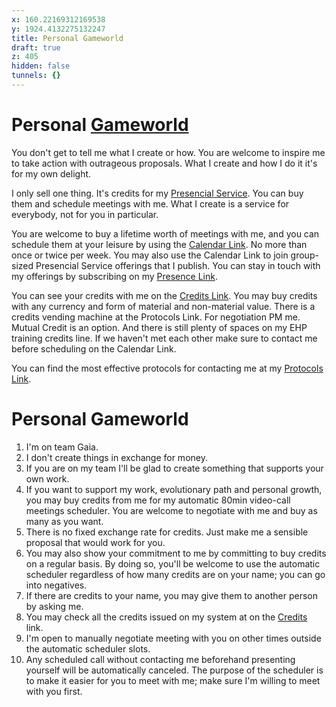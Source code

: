 ```yaml
---
x: 160.22169312169538
y: 1924.4132275132247
title: Personal Gameworld
draft: true
z: 405
hidden: false
tunnels: {}
---
```


# Personal [Gameworld](#gameworld)

You don't get to tell me what I create or how. You are welcome to inspire
me to take action with outrageous proposals. What I create and how I do it
it's for my own delight.

I only sell one thing. It's credits for my [Presencial Service](#presencial-service).
You can buy them and schedule meetings with me. What I create is a service
for everybody, not for you in particular.

You are welcome to buy a lifetime worth of meetings with me, and you can
schedule them at your leisure by using the [Calendar Link](#scheduler). No more than
once or twice per week. You may also use the Calendar Link to join
group-sized Presencial Service offerings that I publish. You can stay in
touch with my offerings by subscribing on my [Presence Link](#presence).

You can see your credits with me on the [Credits Link](#credits). You may buy credits
with any currency and form of material and non-material value. There is a
credits vending machine at the Protocols Link. For negotiation PM me.
Mutual Credit is an option. And there is still plenty of spaces on my EHP
training credits line. If we haven't met each other make sure to contact
me before scheduling on the Calendar Link.

You can find the most effective protocols for contacting me at my
[Protocols Link](#protocols).


# Personal Gameworld

1. I'm on team Gaia.
2. I don't create things in exchange for money.
3. If you are on my team I'll be glad to create something that supports your own work.
4. If you want to support my work, evolutionary path and personal growth, you may buy credits from me
   for my automatic 80min video-call meetings scheduler. You are welcome to negotiate with me and buy as many as you want.
5. There is no fixed exchange rate for credits. Just make me a sensible proposal that would work for you.
6. You may also show your commitment to me by committing to buy credits on a regular basis. By doing so, you'll be
   welcome to use the automatic scheduler regardless of how many credits are on your name; you can go into negatives.
7. If there are credits to your name, you may give them to another person by asking me.
8. You may check all the credits issued on my system at on the [Credits](#credits) link.
9. I'm open to manually negotiate meeting with you on other times outside the automatic scheduler slots.
10.  Any scheduled call without contacting me beforehand presenting yourself will be automatically canceled. The purpose
     of the scheduler is to make it easier for you to meet with me; make sure I'm willing to meet with you first.
